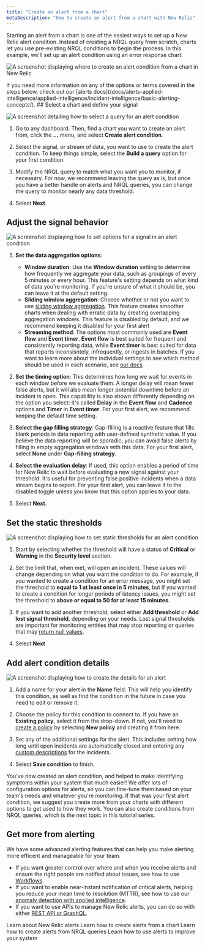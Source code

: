 ```yaml
---
title: "Create an alert from a chart"
metaDescription: "How to create an alert from a chart with New Relic"
---
```







Starting an alert from a chart is one of the easiest ways to set up a New Relic alert condition. Instead of creating a NRQL query from scratch, charts let you use pre-existing NRQL conditions to begin the process. In this example, we'll set up an alert condition using an error response chart.

<img
    title="Create chart alert"
    alt="A screenshot displaying where to create an alert condition from a chart in New Relic"
    src={alertsCreate}
/>

<Callout variant="tip">
If you need more information on any of the options or terms covered in the steps below, check out our [alerts docs](/docs/alerts-applied-intelligence/applied-intelligence/incident-intelligence/basic-alerting-concepts/).
    </Callout>

<Steps>
    <Step>
## Select a chart and define your signal

<img
    title="Defining a signal"
    alt="A screenshot detailing how to select a query for an alert condition"
    src={alertsSignal}
/>

1. Go to any dashboard. Then, find a chart you want to create an alert from, click the **...** menu, and select **Create alert condition**.

2. Select the signal, or stream of data, you want to use to create the alert condition. To keep things simple, select the **Build a query** option for your first condition.

3. Modify the NRQL query to match what you want you to monitor, if necessary. For now, we recommend leaving the query as is, but once you have a better handle on alerts and NRQL queries, you can change the query to monitor nearly any data threshold.

4. Select **Next**.
    </Step>
    <Step>
## Adjust the signal behavior

<img
    title="Tuning your signal"
    alt="A screenshot displaying how to set options for a signal in an alert condition"
    src={alertsTune}
/>

1. **Set the data aggregation options**:
    * **Window duration**: Use the **Window duration** setting to determine how frequently we aggregate your data, such as groupings of every 5 minutes or every hour. This feature's setting depends on what kind of data you're monitoring. If you're unsure of what it should be, you can leave it at the default setting.
    * **Sliding window aggregation**: Choose whether or not you want to use [sliding window aggregation](/docs/alerts-applied-intelligence/new-relic-alerts/alert-conditions/create-nrql-alert-conditions/#sliding-window-aggregation). This feature creates smoother charts when dealing with erratic data by creating overlapping aggregation windows. This feature is disabled by default, and we recommend keeping it disabled for your first alert
    * **Streaming method**: The options most commonly used are **Event flow** and **Event timer**. **Event flow** is best suited for frequent and consistently reporting data, while **Event timer** is best suited for data that reports inconsisntely, infrequently, or ingests in batches. If you want to learn more about the individual settings to see which method should be used in each scenario, see [our docs](/docs/alerts-applied-intelligence/new-relic-alerts/advanced-alerts/understand-technical-concepts/streaming-alerts-key-terms-concepts/#aggregation-methods)

2. **Set the timing option**: This determines how long we wait for events in each window before we evaluate them. A longer delay will mean fewer false alerts, but it will also mean longer potential downtime before an incident is open. This capability is also shown differently depending on the option you select: it's called **Delay** in the **Event flow** and **Cadence** options and **Timer** in **Event timer**. For your first alert, we recommend keeping the default time setting.

3. **Select the gap filling strategy**: Gap-filling is a reactive feature that fills blank periods in data reporting with user-defined synthetic value. If you believe the data reporting will be sporadic, you can avoid false alerts by filling in empty aggregation windows with this data. For your first alert, select **None** under **Gap-filling strategy**.

4. **Select the evaluation delay**: If used, this option enables a period of time for New Relic to wait before evaluating a new signal against your threshold. It's useful for preventing false positive incidents when a data stream begins to report. For your first alert, you can leave it to the disabled toggle unless you know that this option applies to your data.

5. Select **Next**.
    </Step>
    <Step>
## Set the static thresholds

<img
    title="Set static thresholds"
    alt="A screenshot displaying how to set static thresholds for an alert condition"
    src={alertsThresholds}
/>

1. Start by selecting whether the threshold will have a status of **Critical** or **Warning** in the **Security level** section.

2. Set the limit that, when met, will open an incident. These values will change depending on what you want the condition to do. For example, if you wanted to create a condition for an error message, you might set the threshold to **equal to 1 at least once in 5 minutes**, but if you wanted to create a condition for longer periods of latency issues, you might set the threshold to **above or equal to 50 for at least 15 minutes**.

3. If you want to add another threshold, select either **Add threshold** or **Add lost signal threshold**, depending on your needs. Lost signal thresholds are important for monitoring entities that may stop reporting or queries that may [return null values](/docs/alerts-applied-intelligence/new-relic-alerts/alert-conditions/create-nrql-alert-conditions/#query-order).

4. Select **Next**
    </Step>
    <Step>
## Add alert condition details

<img
    title="Alert condition details"
    alt="A screenshot displaying how to create the details for an alert"
    src={alertsDetails}
/>

1. Add a name for your alert in the **Name** field. This will help you identify this condition, as well as find the condition in the future in case you need to edit or remove it.

2. Choose the policy for this condition to connect to. If you have an **Existing policy**, select it from the drop-down. If not, you'll need to [create a policy](/docs/alerts-applied-intelligence/new-relic-alerts/alert-policies/create-edit-or-find-alert-policy/#alert-policy-name) by selecting **New policy** and creating it from here.

3. Set any of the additional settings for the alert. This includes setting how long until open incidents are automatically closed and entering any [custom descriptions](/docs/alerts-applied-intelligence/new-relic-alerts/advanced-alerts/advanced-techniques/alert-custom-violation-descriptions/) for the incidents.

4. Select **Save condition** to finish.
    </Step>
</Steps>

You've now created an alert condition, and helped to make identifying symptoms within your system that much easier! We offer lots of configuration options for alerts, so you can fine-tune them based on your team's needs and whatever you're monitoring. If that was your first alert condition, we suggest you create more from your charts with different options to get used to how they work. You can also create conditions from NRQL queries, which is the next topic in this tutorial series.

## Get more from alerting

We have some advanced alerting features that can help you make alerting more efficent and manageable for your team.

* If you want greater control over where and when you receive alerts and ensure the right people are notified about issues, see how to use [Workflows](/docs/alerts-applied-intelligence/applied-intelligence/incident-workflows/incident-workflows/).
* If you want to enable near-instant notification of critical alerts, helping you reduce your mean time to resolution (MTTR), see how to use our [anomaly detection with applied intelligence](/docs/alerts-applied-intelligence/applied-intelligence/anomaly-detection/anomaly-detection-applied-intelligence/).
* If you want to use APIs to manage New Relic alerts, you can do so with either [REST API or GraphQL](/docs/alerts-applied-intelligence/new-relic-alerts/advanced-alerts/alerts-api/intro-alerts-api/).

<DocTiles>
  <DocTile title='New Relic alerts' path="/docs/tutorial-create-alerts/create-new-relic-alerts/"> Learn about New Relic alerts</DocTile>
  <DocTile title='Create alerts from charts' path="/docs/tutorial-create-alerts/create-chart-alerts/" label={{text: "You are here", color: "orange"}}> Learn how to create alerts from a chart</DocTile>
  <DocTile title='Create NRQL alerts' path="/docs/tutorial-create-alerts/create-nrql-alerts/"> Learn how to create alerts from NRQL queries</DocTile>
  <DocTile title='Improve your stack with alerts' path="/docs/tutorial-create-alerts/improve-with-alerts/"> Learn how to use alerts to improve your system</DocTile>
</DocTiles>
